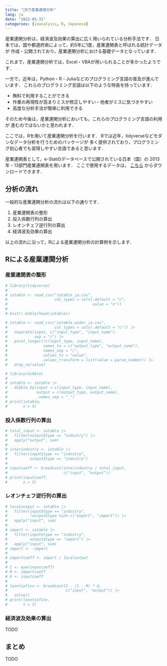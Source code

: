 ```yaml
---
title: "🗾Rで産業連関分析"
lang: ja
date: "2022-05-31"
categories: [ioanalysis, R, Japanese]
---
```


産業連関分析は，経済波及効果の算出に広く用いられている分析手法です．
日本では，国や都道府県によって，約5年に1度，産業連関表と呼ばれる統計データが
作成・公開されており，産業連関分析における基礎データとなっています．

これまで，産業連関分析では，Excel・VBAが用いられることが多かったようです．

一方で，近年は，Python・R・Juliaなどのプログラミング言語の普及が進んでいます．
これらのプログラミング言語は以下のような特長を持っています．

- 無料で利用することができる
- 作業の再現性が高まりミスが修正しやすい・他者がミスに気づきやすい
- 高度な分析手法が簡単に利用できる

そのため今後は，産業連関分析においても，これらのプログラミング言語の利用が
進むのではないかと思われます．

ここでは，Rを用いて産業連関分析を行います．
Rでは近年，tidyverseなどモダンなデータ分析を行うためのパッケージが
多く提供されており，プログラミング初心者でも習得しやすい言語であると思います．

産業連関表として，e-Statのデータベースで公開されている日本（国）の
2013年・13部門産業連関表を用います．
ここで使用するデータは，
[こちら](https://github.com/UchidaMizuki/blog-ioanalysis-in-r)
からダウンロードできます．



## 分析の流れ

一般的な産業連関分析の流れは以下の通りです．

1. 産業連関表の整形
1. 投入係数行列の算出
1. レオンチェフ逆行列の算出
1. 経済波及効果の算出

以上の流れに沿って，Rによる産業連関分析の計算例を示します．



## Rによる産業連関分析
### 産業連関表の整形



```r
# library(tidyverse)
# 
# iotable <- read_csv("iotable_ja.csv",
#                     col_types = cols(.default = "c",
#                                      value = "n"))
# 
# knitr::kable(head(iotable))
```

```r
# iotable <- read_csv("iotable_wider_ja.csv",
#                     col_types = cols(.default = "c")) |> 
#   separate(input, c("input_type", "input_name"),
#            sep = "/") |>
#   pivot_longer(!c(input_type, input_name),
#                names_to = c("output_type", "output_name"),
#                names_sep = "/",
#                values_to = "value",
#                values_transform = list(value = parse_number)) |> 
#   drop_na(value)
```


```r
# library(dibble)
# 
# iotable <- iotable |> 
#   dibble_by(input = c(input_type, input_name),
#             output = c(output_type, output_name),
#             .names_sep = "_")
# print(iotable,
#       n = 5)
```

### 投入係数行列の算出

```r
# total_input <- iotable |>
#   filter(output$type == "industry") |> 
#   apply("output", sum)
# 
# interindustry <- iotable |> 
#   filter(input$type == "industry",
#          output$type == "industry")
# 
# inputcoeff <- broadcast(interindustry / total_input,
#                         c("input", "output"))
# print(inputcoeff,
#       n = 5)
```

### レオンチェフ逆行列の算出

```r
# localoutput <- iotable |> 
#   filter(input$type == "industry",
#          !output$type %in% c("export", "import")) |> 
#   apply("input", sum)
# 
# import <- iotable |> 
#   filter(input$type == "industry",
#          output$type == "import") |> 
#   apply("input", sum) 
# import <- -import
# 
# importcoeff <- import / localoutput
# 
# I <- eye(inputcoeff)
# M <- importcoeff
# A <- inputcoeff
# 
# leontiefinv <- broadcast(I - (1 - M) * A,
#                          c("input", "output")) |> 
#   solve()
# print(leontiefinv,
#       n = 5)
```

### 経済波及効果の算出

TODO

## まとめ

TODO
